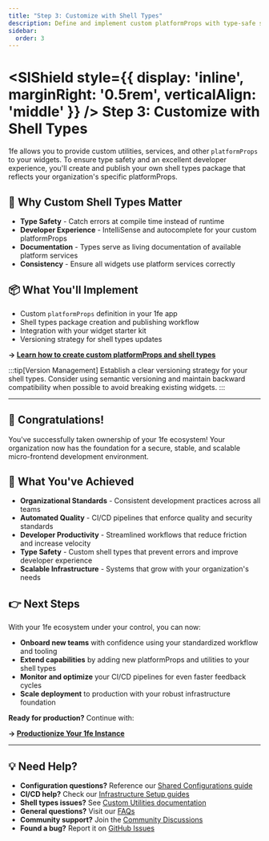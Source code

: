 ```yaml
---
title: "Step 3: Customize with Shell Types"
description: Define and implement custom platformProps with type-safe shell types for your organization's 1fe ecosystem
sidebar:
  order: 3
---
```



# <SlShield style={{ display: 'inline', marginRight: '0.5rem', verticalAlign: 'middle' }} /> Step 3: Customize with Shell Types

1fe allows you to provide custom utilities, services, and other `platformProps` to your widgets. To ensure type safety and an excellent developer experience, you'll create and publish your own shell types package that reflects your organization's specific platformProps.

## 🎯 Why Custom Shell Types Matter

<div class="prose">

- **Type Safety** - Catch errors at compile time instead of runtime
- **Developer Experience** - IntelliSense and autocomplete for your custom platformProps
- **Documentation** - Types serve as living documentation of available platform services
- **Consistency** - Ensure all widgets use platform services correctly

</div>

## 📦 What You'll Implement

<div class="prose">

- Custom `platformProps` definition in your 1fe app
- Shell types package creation and publishing workflow
- Integration with your widget starter kit
- Versioning strategy for shell types updates

</div>

**→ [Learn how to create custom platformProps and shell types](/how-to-guides/custom-utilities/)**

:::tip[Version Management]
Establish a clear versioning strategy for your shell types. Consider using semantic versioning and maintain backward compatibility when possible to avoid breaking existing widgets.
:::

---

## 🎉 Congratulations!

You've successfully taken ownership of your 1fe ecosystem! Your organization now has the foundation for a secure, stable, and scalable micro-frontend development environment.

## 🎯 What You've Achieved

<div class="prose">

- **Organizational Standards** - Consistent development practices across all teams
- **Automated Quality** - CI/CD pipelines that enforce quality and security standards
- **Developer Productivity** - Streamlined workflows that reduce friction and increase velocity
- **Type Safety** - Custom shell types that prevent errors and improve developer experience
- **Scalable Infrastructure** - Systems that grow with your organization's needs

</div>

## 👉 Next Steps

With your 1fe ecosystem under your control, you can now:

<div class="prose">

- **Onboard new teams** with confidence using your standardized workflow and tooling
- **Extend capabilities** by adding new platformProps and utilities to your shell types
- **Monitor and optimize** your CI/CD pipelines for even faster feedback cycles
- **Scale deployment** to production with your robust infrastructure foundation

</div>

**Ready for production?** Continue with:

**→ [Productionize Your 1fe Instance](/tutorials/productionize-your-1fe-instance/)**

---

## 💡 Need Help?

<div class="prose">

- **Configuration questions?** Reference our [Shared Configurations guide](/learning/shared-configurations/)
- **CI/CD help?** Check our [Infrastructure Setup guides](/how-to-guides/infrastructure-setup/)
- **Shell types issues?** See [Custom Utilities documentation](/how-to-guides/custom-utilities/)
- **General questions?** Visit our [FAQs](/learning/faqs/)
- **Community support?** Join the [Community Discussions](https://github.com/docusign/1fe/discussions)
- **Found a bug?** Report it on [GitHub Issues](https://github.com/docusign/1fe/issues)

</div>
